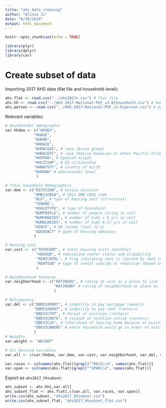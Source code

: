 ```yaml
---
title: "ahs_data_cleaning"
author: "Alissa Ji"
date: "6/30/2019"
output: html_document
---
```


```r
knitr::opts_chunk$set(echo = TRUE)
```

```r
library(plyr)
library(dplyr)
library(car)
```

# Create subset of data
Importing 2017 AHS data (flat file and household-level):
```r
ahs.flat <- read.csv("../ahs2017n.csv") # flat file
ahs.hh <- read.csv("../AHS-2017-National-PUF_v3.0/household.csv") # household
ahs.person <- read.csv("../AHS-2017-National-PUF_v3.0/person.csv") # person file

```

Relevant variables:
```r
# Householder demographic
var.hhdem <- c("HHSEX", 
             "HHAGE", 
             "HHMAR", 
             "HHRACE", 
             "HHRACEAS", # race (Asian group)
             "HHRACEPI", # race (Native Hawaiian or other Pacific Islander group)
             "HHSPAN", # Spanish origin
             "HHCITSHP", # US citizenship
             "HHNATVTY", # country of birth
             "HHGRAD" # educational level
              )

# Total household demographics
var.dem <- c("DIVISION", # Census division
             "OMB13CBSA", # 2013 OMB CBSA code
             "BLD", # type of housing unit (structural)
             "TENURE",
             "HSHLDTYPE", # type of household
             "NUMPEOPLE", # number of people living in unit
             "NUMYNGKIDS", # number of kids < 6 yrs in unit
             "NUMOLDKIDS", # number of kids 6-17 yrs in unit
             "HINCP", # HH income (last 12 m)
             "ADEQUACY" # gype of housing adequacy
             )

# Housing cost
var.cost <- c("TOTHCAMT", # total housing costs (monthly)
              "HUDSUB", # subsidized renter status and eligibility
              "RENTCNTRL", # flag indicating rent is limited by rent control or stabilization 
              "RENTSUB" # type of rental subsidy or reduction (based on respondent report)
              )

# Neighborhood features
var.neighborhood <- c("RATINGHS", # rating of unit as a place to live
                      "RATINGNH" # rating of neighborhood as place to live
                      )

# Delinquency
var.del <- c("DBMISSMORT", # inability to pay mortgage (owners)
             "DBMISSRENT", # inability to pay rent (renters)
             "DBEVICTHT", # threat of eviction (renters)
             "DBEVICNOTE", # receipt of eviction notice (renters)
             "DBEVICLK", # likelihood of leaving home because of eviction (renters)
             "DBEVICWHERE" # where household would go in event of eviction (renters)
             )
# Weights
var.weight <- "WEIGHT"

# All desired variables
var.all <- c(var.hhdem, var.dem, var.cost, var.neighborhood, var.del, var.weight)
```

```r
var.races <- colnames(ahs.flat)[grepl("^RACE\\d", names(ahs.flat))]
var.span <- colnames(ahs.flat)[grepl("^SPAN\\d", names(ahs.flat))]
```

Export as `ahs2017_hhsubset`:
```r
ahs_subset <- ahs.hh[,var.all]
ahs_subset_flat <- ahs.flat[,c(var.all, var.races, var.span)]
write.csv(ahs_subset, "ahs2017_hhsubset.csv")
write.csv(ahs_subset_flat, "ahs2017_hhsubset_flat.csv")
```
